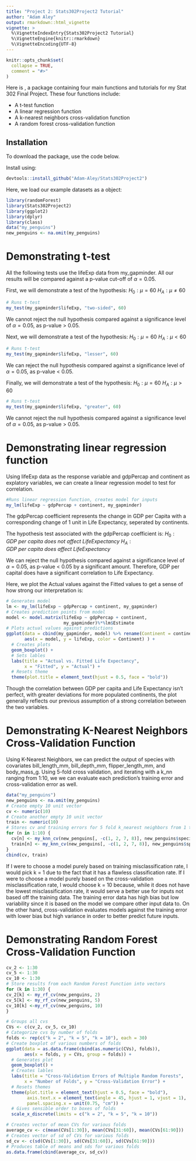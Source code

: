 ```yaml
---
title: "Project 2: Stats302Project2 Tutorial"
author: "Adam Aley" 
output: rmarkdown::html_vignette
vignette: >
  %\VignetteIndexEntry{Stats302Project2 Tutorial}
  %\VignetteEngine{knitr::rmarkdown}
  %\VignetteEncoding{UTF-8}
---
```


```r
knitr::opts_chunk$set(
  collapse = TRUE,
  comment = "#>"
)
```

Here is \texttt{Stats302Project2}, a package containing four main functions 
and tutorials for my Stat 302 Final Project. These four functions include:

- A t-test function
- A linear regression function
- A k-nearest neighbors cross-validation function
- A random forest cross-validation function

## Installation

To download the \texttt{Stats302Project2} package, use the code below.

Install \texttt{Stats302Project2} using:

```r
devtools::install_github("Adam-Aley/Stats302Project2")
```

Here, we load our example datasets as a \texttt{gapminder} object:
```r
library(randomForest)
library(Stats302Project2)
library(ggplot2)
library(dplyr)
library(class)
data("my_penguins")
new_penguins <- na.omit(my_penguins)
```

# Demonstrating t-test

All the following tests use the lifeExp data from my_gapminder.
All our results will be compared against a p-value cut-off of $\alpha = 0.05$.

First, we will demonstrate a test of the hypothesis:
$H_0 : \mu = 60$
$H_A : \mu \neq 60$
```r
# Runs t-test
my_test(my_gapminder$lifeExp, "two-sided", 60)
```

We cannot reject the null hypothesis compared against a significance level of
$\alpha = 0.05$, as p-value > 0.05.

Next, we will demonstrate a test of the hypothesis:
$H_0 : \mu = 60$
$H_A : \mu < 60$
```r
# Runs t-test
my_test(my_gapminder$lifeExp, "lesser", 60)
```

We can reject the null hypothesis compared against a significance level 
of $\alpha = 0.05$, as p-value < 0.05.

Finally, we will demonstrate a test of the hypothesis:
$H_0 : \mu = 60$
$H_A : \mu > 60$
```r
# Runs t-test
my_test(my_gapminder$lifeExp, "greater", 60)
```

We cannot reject the null hypothesis compared against a significance level of
$\alpha = 0.05$, as p-value > 0.05.


# Demonstrating linear regression function

Using lifeExp data as the response variable and gdpPercap and continent as 
explatory variables, we can create a linear regression model to test for 
correlation. 

```r
#Runs linear regression function, creates model for inputs
my_lm(lifeExp ~ gdpPercap + continent, my_gapminder)
```


The gdpPercap coefficient represents the change in GDP per Capita with a 
corresponding change of 1 unit in Life Expectancy, seperated by continents.

The hypothesis test associated with the gdpPercap coefficient is:
$H_0 : GDP \ per \ capita \  does \ not \ affect \ Life Expectancy$
$H_A : GDP \ per \ capita \ does \ affect \ Life Expectancy$

We can reject the null hypothesis compared against a significance level 
of $\alpha = 0.05$, as p-value < 0.05 by a significant amount. Therefore,
GDP per capital does have a significant correlation to Life Expectancy.

Here, we plot the Actual values against the Fitted values to get a sense of how
strong our interpretation is:

```r
# Generates model
lm <- my_lm(lifeExp ~ gdpPercap + continent, my_gapminder)
# Creates prediction points from model
model <- model.matrix(lifeExp ~ gdpPercap + continent,
                      my_gapminder)%*%lm$Estimate
# Plots actual values against predictions
ggplot(data = cbind(my_gapminder, model) %>% rename(Continent = continent), 
       aes(x = model, y = lifeExp, color = Continent) ) +
  # Creates plots
  geom_boxplot() +
  # Sets lables
  labs(title = "Actual vs. Fitted Life Expectancy", 
       x = "Fitted", y = "Actual") +
  # Resets theme
  theme(plot.title = element_text(hjust = 0.5, face = "bold"))
```

Though the correlation between GDP per capita and Life Expectancy isn't perfect, with greater deviations for more populated continents, the plot 
generally reflects our previous assumption of a strong correlation between the 
two variables. 

# Demonstrating K-Nearest Neighbors Cross-Validation Function

Using K-Nearest Neighbors, we can predict the output of species with covariates bill_length_mm, bill_depth_mm, flipper_length_mm, and body_mass_g. 
Using 5-fold cross validation, and iterating with a k_nn ranging from 1:10, we
we can evaluate each prediction's training error and cross-validation error as 
well. 

```r
data("my_penguins")
new_penguins <- na.omit(my_penguins)
# Create empty 10 unit vector
cv <- numeric(10)
# Create another empty 10 unit vector
train <- numeric(10)
# Stores cv and training errors for 5 fold k_nearest neighbors from 1 to 10
for (n in 1:10) {
  cv[n] <- my_knn_cv(new_penguins[, -c(1, 2, 7, 8)], new_penguins$species, n, 5)$cv_err
  train[n] <- my_knn_cv(new_penguins[, -c(1, 2, 7, 8)], new_penguins$species, n, 5)$train_err
}
cbind(cv, train)
``` 

If I were to choose a model purely based on training misclassification rate, I would pick k = 1 due to the fact that it has a flawless classification rate. If I were to choose a model purely based on the cross-validation misclassification rate, I would choose k = 10 because, while it does not have the lowest misclassification rate, it would serve a better use for inputs not based off the training data. The training error data has high bias but low variability since it is based on the model we compare other input data to. On the other hand, cross-validation evaluates models against the training error with lower bias but high variance in order to better predict future inputs. 

# Demonstrating Random Forest Cross-Validation Function

```r
cv_2 <- 1:30
cv_5 <- 1:30
cv_10 <- 1:30
# Store results from each Random Forest Function into vectors
for (k in 1:30) {
cv_2[k] <- my_rf_cv(new_penguins, 2)
cv_5[k] <- my_rf_cv(new_penguins, 5)
cv_10[k] <-my_rf_cv(new_penguins, 10)
}
```
```r
# Groups all cvs
CVs <- c(cv_2, cv_5, cv_10)
# Categorize cvs by number of folds
folds <- rep(c("k = 2", "k = 5", "k = 10"), each = 30)
# Create boxplot of various numbers of folds
ggplot(data = as.data.frame(cbind(as.numeric(CVs), folds)), 
       aes(x = folds, y = CVs, group = folds)) +
  # Generates plot
  geom_boxplot() +
  # Creates lables
  labs(title = "Cross-Validation Errors of Multiple Random Forests", 
       x = "Number of Folds", y = "Cross-Validation Error") +
  # Resets themes
  theme(plot.title = element_text(hjust = 0.5, face = "bold"), 
        axis.text.x = element_text(angle = 45, hjust = 1, vjust = 1),
        panel.spacing.x = unit(0.75, "cm")) +
  # Gives sensible order to boxes of folds
  scale_x_discrete(limits = c("k = 2", "k = 5", "k = 10"))
```


```r
# Creates vector of mean CVs for various folds
average_cv <- c(mean(CVs[1:30]), mean(CVs[31:60]), mean(CVs[61:90]))
# Creates vector of sd of CVs for various folds
sd_cv <- c(sd(CVs[1:30]), sd(CVs[31:60]), sd(CVs[61:90]))
# Produces table of means and sds for various folds
as.data.frame(cbind(average_cv, sd_cv))
```








